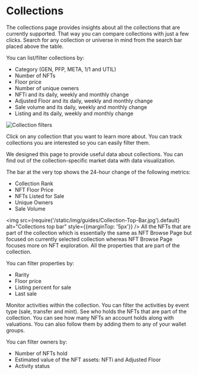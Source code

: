 ﻿---
sidebar_position: 2
---


# Collections

The collections page provides insights about all the collections that are currently supported. That way you can compare collections with just a few clicks. Search for any collection or universe in mind from the search bar placed above the table.

You can list/filter collections by:

- Category (GEN, PFP, META, 1/1 and UTIL)
- Number of NFTs
- Floor price
- Number of unique owners
- NFTi and its daily, weekly and monthly change
- Adjusted Floor and its daily, weekly and monthly change
- Sale volume and its daily, weekly and monthly change
- Listing and its daily, weekly and monthly change

![Collection filters](/img/guides/Collection-Filters.jpg)

Click on any collection that you want to learn more about. You can track collections you are interested so you can easily filter them.

<Tabs>
<TabItem  value="overview"  label="Overview"  default>
We designed this page to provide useful data about collections. You can find out of the collection-specific market data with data visualization.

The bar at the very top shows the 24-hour change of the following metrics:

<ul>
  <li>Collection Rank</li>
  <li>NFT Floor Price</li>
  <li>NFTs Listed for Sale</li>
  <li>Unique Owners</li>
  <li>Sale Volume</li>
</ul>

<img
  src={require('/static/img/guides/Collection-Top-Bar.jpg').default}
  alt="Collections top bar"
  style={{marginTop: '5px'}}
/>
</TabItem>
<TabItem  value="nfts"  label="NFTs">
All the NFTs that are part of the collection which is essentially the same as NFT Browse Page but focused on currently selected collection whereas NFT Browse Page focuses more on NFT exploration.
</TabItem>
<TabItem  value="properties"  label="Properties">
All the properties that are part of the collection.

You can filter properties by:

<ul>
  <li>Rarity</li>
  <li>Floor price</li>
  <li>Listing percent for sale</li>
  <li>Last sale</li>
</ul>
</TabItem>
<TabItem  value="activity"  label="Activity">
Monitor activities within the collection. You can filter the activities by event type (sale, transfer and mint).
</TabItem>
<TabItem  value="owners"  label="Owners">
See who holds the NFTs that are part of the collection. You can see how many NFTs an account holds along with valuations. You can also follow them by adding them to any of your wallet groups.

You can filter owners by:

<ul>
  <li>Number of NFTs hold</li>
  <li>Estimated value of the NFT assets: NFTi and Adjusted Floor</li>
  <li>Activity status</li>
</ul>
</TabItem>
</Tabs>
